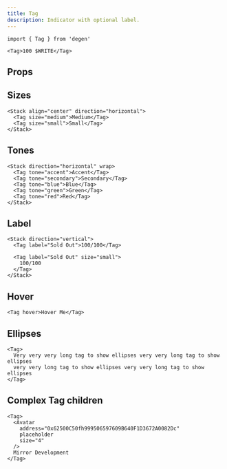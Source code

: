 ```yaml
---
title: Tag
description: Indicator with optional label.
---
```


```tsx
import { Tag } from 'degen'
```

```tsx live=true expand=true
<Tag>100 $WRITE</Tag>
```

## Props

<PropsTable sourceLink={sourceLink} types={types} />

## Sizes

```tsx live=true
<Stack align="center" direction="horizontal">
  <Tag size="medium">Medium</Tag>
  <Tag size="small">Small</Tag>
</Stack>
```

## Tones

```tsx live=true
<Stack direction="horizontal" wrap>
  <Tag tone="accent">Accent</Tag>
  <Tag tone="secondary">Secondary</Tag>
  <Tag tone="blue">Blue</Tag>
  <Tag tone="green">Green</Tag>
  <Tag tone="red">Red</Tag>
</Stack>
```

## Label

```tsx live=true
<Stack direction="vertical">
  <Tag label="Sold Out">100/100</Tag>

  <Tag label="Sold Out" size="small">
    100/100
  </Tag>
</Stack>
```

## Hover

```tsx live=true
<Tag hover>Hover Me</Tag>
```

## Ellipses

```tsx live=true
<Tag>
  Very very very long tag to show ellipses very very long tag to show ellipses
  very very long tag to show ellipses very very long tag to show ellipses
</Tag>
```

## Complex Tag children

```tsx live=true
<Tag>
  <Avatar
    address="0x62500C50fh999506597609B640F1D3672A0082Dc"
    placeholder
    size="4"
  />
  Mirror Development
</Tag>
```
